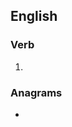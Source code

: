 ==English==

===Verb===
{{head|en|verb form}}

# {{en-third-person singular of|frizzle}}

===Anagrams===
* {{anagrams|en|a=efilrszz|fizzlers}}